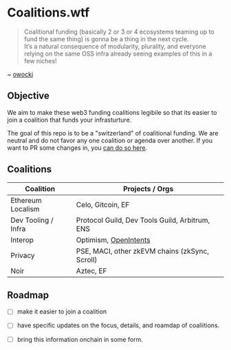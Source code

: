
# Coalitions.wtf

> Coalitional funding (basically 2 or 3 or 4 ecosystems teaming up to fund the same thing) is gonna be a thing in the next cycle.  
> It’s a natural consequence of modularity, plurality, and everyone relying on the same OSS infra 
> already seeing examples of this in a few niches!

~ [owocki](https://x.com/owocki/status/1952479911903674660)

## Objective

We aim to make these web3 funding coalitions legibile so that its easier to join a coalition that funds your infrasturture.

The goal of this repo is to be a "switzerland" of coalitional funding.  We are neutral and do not favor any one coalition or agenda over another.  If you want to PR some changes in, you [can do so here](https://github.com/owocki/coalitions.wtf/).

## Coalitions


| Coalition      | Projects / Orgs                                                                 |
|-------------------------|---------------------------------------------------------------------------------|
| Ethereum Localism       | Celo, Gitcoin, EF                                                               |
| Dev Tooling / Infra     | Protocol Guild, Dev Tools Guild, Arbitrum, ENS                                   |
| Interop                 | Optimism, [OpenIntents](https://www.openintents.xyz/)                           |
| Privacy                 | PSE, MACI, other zkEVM chains (zkSync, Scroll)                                  |
| Noir                 | Aztec, EF                                                                       |

## Roadmap

- [ ] make it easier to join a coalition
- [ ] have specific updates on the focus, details, and roamdap of coaliitions.
- [ ] bring this information onchain in some form.



